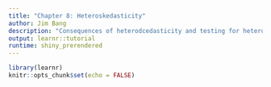 ```yaml
---
title: "Chapter 8: Heteroskedasticity"
author: Jim Bang
description: "Consequences of heterodcedasticity and testing for heteroscedasticity"
output: learnr::tutorial
runtime: shiny_prerendered
---
```


```r
library(learnr)
knitr::opts_chunk$set(echo = FALSE)
```


